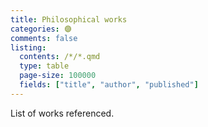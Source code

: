 ```yaml
---
title: Philosophical works 
categories: 🟣
comments: false
listing:
  contents: /*/*.qmd
  type: table
  page-size: 100000
  fields: ["title", "author", "published"]
---
```


List of works referenced.